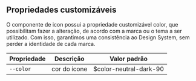 ## Propriedades customizáveis

O componente de icon possui a propriedade customizável color, que possibilitam fazer a alteração, de acordo com a marca ou o tema a ser utilizado. Com isso, garantimos uma consistência ao Design System, sem perder a identidade de cada marca.

| Propriedade | Descrição    | Valor padrão           |
| ----------- | ------------ | ---------------------- |
| `--color`   | cor do ícone | $color-neutral-dark-90 |
